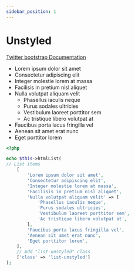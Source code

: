 ```yaml
---
sidebar_position: 1
---
```



# Unstyled

[Twitter bootstrap Documentation](https://getbootstrap.com/docs/4.5/content/typography/#unstyled)

<Tabs>
<TabItem value="result" label="Result" default><HtmlCode bootstrapVersion="4.5"><ul class="list-unstyled">
    <li>Lorem ipsum dolor sit amet</li>
    <li>Consectetur adipiscing elit</li>
    <li>Integer molestie lorem at massa</li>
    <li>Facilisis in pretium nisl aliquet</li>
    <li>
        Nulla volutpat aliquam velit
        <ul class="list-unstyled">
            <li>Phasellus iaculis neque</li>
            <li>Purus sodales ultricies</li>
            <li>Vestibulum laoreet porttitor sem</li>
            <li>Ac tristique libero volutpat at</li>
        </ul>
    </li>
    <li>Faucibus porta lacus fringilla vel</li>
    <li>Aenean sit amet erat nunc</li>
    <li>Eget porttitor lorem</li>
</ul></HtmlCode></TabItem>
<TabItem value="source" label="Source">

```php
<?php

echo $this->htmlList(
// List items
    [
        'Lorem ipsum dolor sit amet',
        'Consectetur adipiscing elit',
        'Integer molestie lorem at massa',
        'Facilisis in pretium nisl aliquet',
        'Nulla volutpat aliquam velit' => [
            'Phasellus iaculis neque',
            'Purus sodales ultricies',
            'Vestibulum laoreet porttitor sem',
            'Ac tristique libero volutpat at',
        ],
        'Faucibus porta lacus fringilla vel',
        'Aenean sit amet erat nunc',
        'Eget porttitor lorem',
    ],
    // Add "list-unstyled" class
    ['class' => 'list-unstyled']
);

```

</TabItem>
</Tabs>

